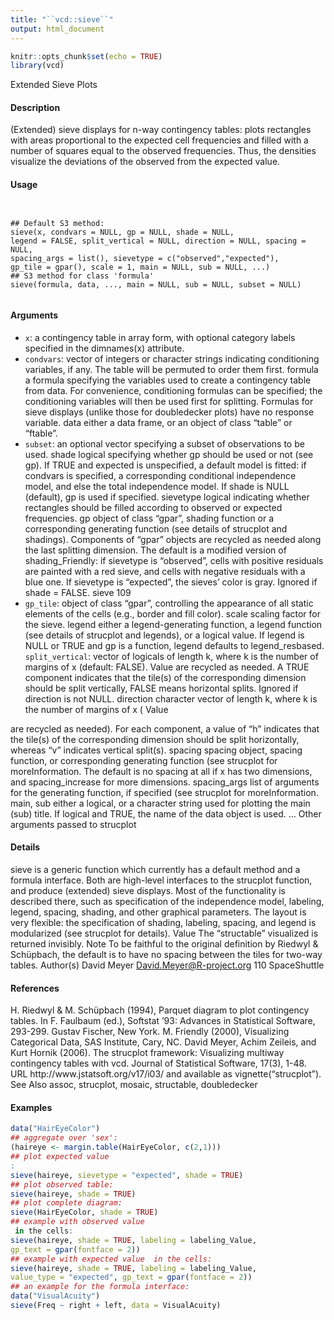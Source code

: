 ```yaml
---
title: "``vcd::sieve``"
output: html_document
---
```

```r
knitr::opts_chunk$set(echo = TRUE)
library(vcd)
```

 Extended Sieve Plots

#### Description

(Extended) sieve displays for n-way contingency tables: plots rectangles with areas proportional to the expected cell frequencies and filled with a number of squares equal to the observed frequencies.
Thus, the densities visualize the deviations of the observed from the expected value.

#### Usage
<pre><code>

## Default S3 method:
sieve(x, condvars = NULL, gp = NULL, shade = NULL,
legend = FALSE, split_vertical = NULL, direction = NULL, spacing = NULL,
spacing_args = list(), sievetype = c("observed","expected"),
gp_tile = gpar(), scale = 1, main = NULL, sub = NULL, ...)
## S3 method for class 'formula'
sieve(formula, data, ..., main = NULL, sub = NULL, subset = NULL)

</code></pre>
#### Arguments

* ``x``: a contingency table in array form, with optional category labels specified in the
dimnames(x) attribute.
* ``condvars``: vector of integers or character strings indicating conditioning variables, if any.
The table will be permuted to order them first.
formula a formula specifying the variables used to create a contingency table from data.
For convenience, conditioning formulas can be specified; the conditioning variables will then be used first for splitting. Formulas for sieve displays (unlike those for doubledecker plots) have no response variable.
data either a data frame, or an object of class "table" or "ftable".
* ``subset``: an optional vector specifying a subset of observations to be used.
shade logical specifying whether gp should be used or not (see gp). If TRUE and expected is unspecified, a default model is fitted: if condvars is specified, a corresponding conditional independence model, and else the total independence model. If shade is NULL (default), gp is used if specified.
sievetype logical indicating whether rectangles should be filled according to observed or expected frequencies.
gp object of class "gpar", shading function or a corresponding generating function (see details of strucplot and shadings). Components of "gpar" objects are recycled as needed along the last splitting dimension. The default is a modified version of shading_Friendly: if sievetype is "observed", cells with positive
residuals are painted with a red sieve, and cells with negative residuals with a blue one. If sievetype is "expected", the sieves' color is gray. Ignored if shade = FALSE.
sieve 109
* ``gp_tile``: object of class "gpar", controlling the appearance of all static elements of the cells (e.g., border and fill color).
scale scaling factor for the sieve.
legend either a legend-generating function, a legend function (see details of strucplot
and legends), or a logical value. If legend is NULL or TRUE and gp is a function,
legend defaults to legend_resbased.
``split_vertical``: vector of logicals of length k, where k is the number of margins of x (default: FALSE). 
Value are recycled as needed. A TRUE component indicates that the
tile(s) of the corresponding dimension should be split vertically, FALSE means horizontal splits. Ignored if direction is not NULL.
direction character vector of length k, where k is the number of margins of x (
Value 

are recycled as needed). For each component, a value of "h" indicates that the tile(s) of the corresponding dimension should be split horizontally, whereas "v"
indicates vertical split(s).
spacing spacing object, spacing function, or corresponding generating function (see strucplot for moreInformation. The default is no spacing at all if x has two dimensions, and spacing_increase for more dimensions.
spacing_args list of arguments for the generating function, if specified (see strucplot for moreInformation.
main, sub either a logical, or a character string used for plotting the main (sub) title. If logical and TRUE, the name of the data object is used.
... Other arguments passed to strucplot

#### Details
sieve is a generic function which currently has a default method and a formula interface. Both are high-level interfaces to the strucplot function, and produce (extended) sieve displays. Most of the functionality is described there, such as specification of the independence model, labeling, legend,
spacing, shading, and other graphical parameters.
The layout is very flexible: the specification of shading, labeling, spacing, and legend is modularized (see strucplot for details).
Value
The "structable" visualized is returned invisibly.
Note
To be faithful to the original definition by Riedwyl & Schüpbach, the default is to have no spacing
between the tiles for two-way tables.
Author(s)
David Meyer <David.Meyer@R-project.org>
110 SpaceShuttle

#### References
H. Riedwyl & M. Schüpbach (1994), Parquet diagram to plot contingency tables. In F. Faulbaum (ed.), Softstat '93: Advances in Statistical Software, 293-299. Gustav Fischer, New York.
M. Friendly (2000), Visualizing Categorical Data, SAS Institute, Cary, NC.
David Meyer, Achim Zeileis, and Kurt Hornik (2006). The strucplot framework: Visualizing multiway contingency tables with vcd. Journal of Statistical Software, 17(3), 1-48. URL http://www.jstatsoft.org/v17/i03/
and available as vignette("strucplot").
See Also
assoc, strucplot, mosaic, structable, doubledecker

#### Examples
```r

data("HairEyeColor")
## aggregate over 'sex':
(haireye <- margin.table(HairEyeColor, c(2,1)))
## plot expected value 
:
sieve(haireye, sievetype = "expected", shade = TRUE)
## plot observed table:
sieve(haireye, shade = TRUE)
## plot complete diagram:
sieve(HairEyeColor, shade = TRUE)
## example with observed value 
 in the cells:
sieve(haireye, shade = TRUE, labeling = labeling_Value,
gp_text = gpar(fontface = 2))
## example with expected value  in the cells:
sieve(haireye, shade = TRUE, labeling = labeling_Value,
value_type = "expected", gp_text = gpar(fontface = 2))
## an example for the formula interface:
data("VisualAcuity")
sieve(Freq ~ right + left, data = VisualAcuity)
```
